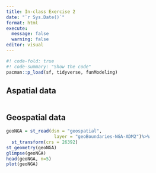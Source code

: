 ```yaml
---
title: In-class Exercise 2
date: "`r Sys.Date()`"
format: html
execute: 
  message: false
  warning: false
editor: visual
---
```


```r
#! code-fold: true
#! code-summary: "Show the code"
pacman::p_load(sf, tidyverse, funModeling)
```

## Aspatial data

```r

```

## Geospatial data

```r
geoNGA = st_read(dsn = "geospatial", 
                  layer = "geoBoundaries-NGA-ADM2")%>%
  st_transform(crs = 26392)
st_geometry(geoNGA)
glimpse(geoNGA)
head(geoNGA, n=5) 
plot(geoNGA)
```
